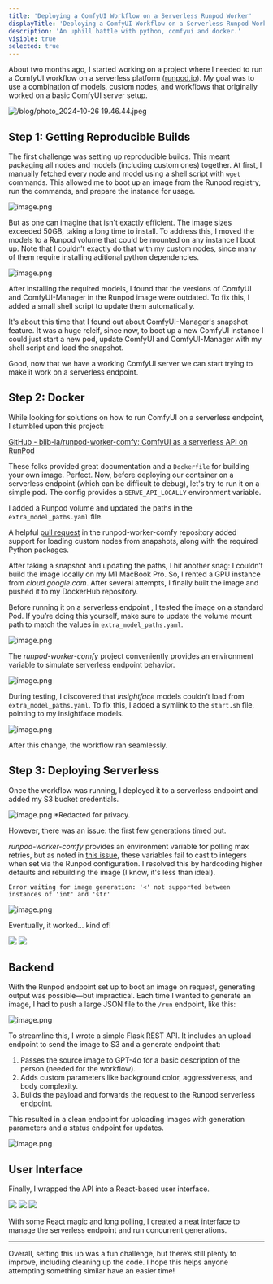 ```yaml
---
title: 'Deploying a ComfyUI Workflow on a Serverless Runpod Worker'
displayTitle: 'Deploying a ComfyUI Workflow on a Serverless Runpod Worker'
description: 'An uphill battle with python, comfyui and docker.'
visible: true
selected: true
---
```


About two months ago, I started working on a project where I needed to run a ComfyUI workflow on a serverless platform ([runpod.io](https://runpod.io)). My goal was to use a combination of models, custom nodes, and workflows that originally worked on a basic ComfyUI server setup.

![/blog/photo_2024-10-26 19.46.44.jpeg](/blog/photo_2024-10-26-19-46-44.jpeg)

## Step 1: Getting Reproducible Builds

The first challenge was setting up reproducible builds. This meant packaging all nodes and models (including custom ones) together. At first, I manually fetched every node and model using a shell script with `wget` commands. This allowed me to boot up an image from the Runpod registry, run the commands, and prepare the instance for usage.

![image.png](/blog/image.png)

But as one can imagine that isn't exactly efficient. The image sizes exceeded 50GB, taking a long time to install. To address this, I moved the models to a Runpod volume that could be mounted on any instance I boot up.
Note that I couldn’t exactly do that with my custom nodes, since many of them require installing aditional python dependencies.

![image.png](/blog/image_x.png)

After installing the required models, I found that the versions of ComfyUI and ComfyUI-Manager in the Runpod image were outdated. To fix this, I added a small shell script to update them automatically.

It's about this time that I found out about ComfyUI-Manager's snapshot feature. It was a huge releif, since now, to boot up a new ComfyUI instance I could just start a new pod, update ComfyUI and ComfyUI-Manager with my shell script and load the snapshot.

Good, now that we have a working ComfyUI server we can start trying to make it work on a serverless endpoint.

## Step 2: Docker

While looking for solutions on how to run ComfyUI on a serverless endpoint, I stumbled upon this project:

[GitHub - blib-la/runpod-worker-comfy: ComfyUI as a serverless API on RunPod](https://github.com/blib-la/runpod-worker-comfy)

These folks provided great documentation and a `Dockerfile` for building your own image. Perfect.
Now, before deploying our container on a serverless endpoint (which can be difficult to debug), let's try to run it on a simple pod. The config provides a `SERVE_API_LOCALLY` environment variable.

 I added a Runpod volume and updated the paths in the `extra_model_paths.yaml` file. 

A helpful [pull request](https://github.com/blib-la/runpod-worker-comfy/pull/30) in the runpod-worker-comfy repository added support for loading custom nodes from snapshots, along with the required Python packages.

After taking a snapshot and updating the paths, I hit another snag: I couldn’t build the image locally on my M1 MacBook Pro. So, I rented a GPU instance from *cloud.google.com*. After several attempts, I finally built the image and pushed it to my DockerHub repository.

Before running it on a serverless endpoint , I tested the image on a standard Pod. If you’re doing this yourself, make sure to update the volume mount path to match the values in `extra_model_paths.yaml`.

![image.png](/blog/image_4.png)

The *runpod-worker-comfy* project conveniently provides an environment variable to simulate serverless endpoint behavior.

![image.png](/blog/image_i.png)

During testing, I discovered that *insightface* models couldn’t load from `extra_model_paths.yaml`. To fix this, I added a symlink to the `start.sh` file, pointing to my insightface models.

![image.png](/blog/image_l.png)

After this change, the workflow ran seamlessly.

## Step 3: Deploying Serverless

Once the workflow was running, I deployed it to a serverless endpoint and added my S3 bucket credentials.

![image.png](/blog/image_8.png)
\*Redacted for privacy.

However, there was an issue: the first few generations timed out.

*runpod-worker-comfy* provides an environment variable for polling max retries, but as noted in [this issue](https://github.com/blib-la/runpod-worker-comfy/issues/64), these variables fail to cast to integers when set via the Runpod configuration. I resolved this by hardcoding higher defaults and rebuilding the image (I know, it's less than ideal).

```
Error waiting for image generation: '<' not supported between instances of 'int' and 'str'
```


![image.png](/blog/image_q.png)

Eventually, it worked… kind of!

<div className="grid grid-cols-2 gap-5 py-8">
    <img className="w-full" src="/blog/photo_2024-10-26-20-27-35.jpeg" />
    <img className="w-full" src="/blog/photo_2024-10-26-20-27-33.jpeg" />
</div>

## Backend

With the Runpod endpoint set up to boot an image on request, generating output was possible—but impractical. Each time I wanted to generate an image, I had to push a large JSON file to the `/run` endpoint, like this:

![image.png](/blog/image_6.png)

To streamline this, I wrote a simple Flask REST API. It includes an upload endpoint to send the image to S3 and a generate endpoint that:

1. Passes the source image to GPT-4o for a basic description of the person (needed for the workflow).
2. Adds custom parameters like background color, aggressiveness, and body complexity.
3. Builds the payload and forwards the request to the Runpod serverless endpoint.

This resulted in a clean endpoint for uploading images with generation parameters and a status endpoint for updates.

![image.png](/blog/image_11.png)

## User Interface

Finally, I wrapped the API into a React-based user interface.

<div className="grid grid-cols-3 gap-5 py-8">
    <img className="w-full" src="/blog/image_e.png" />
    <img className="w-full" src="/blog/image_s.png" />
    <img className="w-full" src="/blog/image_g.png" />
</div>

With some React magic and long polling, I created a neat interface to manage the serverless endpoint and run concurrent generations.

---

Overall, setting this up was a fun challenge, but there’s still plenty to improve, including cleaning up the code. I hope this helps anyone attempting something similar have an easier time!
